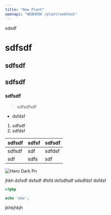 ```yaml
---
title: "New Plant"
openapi: "WEBHOOK /plant/webhook"
---
```


sdsdf

# sdfsdf

## sdfsdf

## sdfsdf

### sdfsdf

> sdfsdfsdf

- dsfdsf

1. sdfsdf
2. sdfdsf

| sdfsdf | sdfsf | sdfsdf |
| ------ | ----- | ------ |
| sdfsdf | sdf   | sdfdsf |
| sdf    | sdfs  | sdf    |

![Hero Dark Pn](/images/hero-dark.png)

<Info>
  jhkh
</Info>

<Check>
  dsfsdf
</Check>

<Note>
  dsfsdf
</Note>

<Tip>
  dfsfd
</Tip>

<Warning>
  dsfsdfsdf
</Warning>

<Accordion title="New Accordion" description="dsfsdf" defaultOpen icon="sparkles" iconType="duotone">
  sdsdfdsf
</Accordion>

<AccordionGroup>
  <Accordion title="New Accordion" icon="sparkles">
    
  </Accordion>
  <Accordion title="New Accordion" icon="sparkles">
    
  </Accordion>
</AccordionGroup>

<Card title="New Card" icon="sparkles">
  dsfdsf
</Card>

<CardGroup cols={2}>
  <Card title="New Card" icon="sparkles">
    
  </Card>
  <Card title="New Card" icon="sparkles">
    
  </Card>
</CardGroup>

```php
<?php

echo 'oke';
```

<Update label="04/24/2025" description="">
  jkhkjhkjh
</Update>